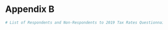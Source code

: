 # Appendix B
```r
# List of Respondents and Non-Respondents to 2019 Tax Rates Questionnaire$^a$
```
